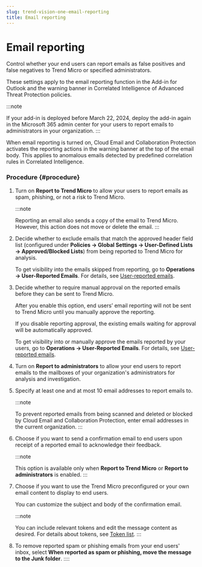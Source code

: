 ```yaml
---
slug: trend-vision-one-email-reporting
title: Email reporting
---
```

# Email reporting

Control whether your end users can report emails as false positives and false negatives to Trend Micro or specified administrators.

These settings apply to the email reporting function in the Add-in for Outlook and the warning banner in Correlated Intelligence of Advanced Threat Protection policies.

:::note

If your add-in is deployed before March 22, 2024, deploy the add-in again in the Microsoft 365 admin center for your users to report emails to administrators in your organization.
:::

When email reporting is turned on, Cloud Email and Collaboration Protection activates the reporting actions in the warning banner at the top of the email body. This applies to anomalous emails detected by predefined correlation rules in Correlated Intelligence.

### Procedure {#procedure}

1.  Turn on **Report to Trend Micro** to allow your users to report emails as spam, phishing, or not a risk to Trend Micro.

    :::note

    Reporting an email also sends a copy of the email to Trend Micro. However, this action does not move or delete the email.
    :::

2.  Decide whether to exclude emails that match the approved header field list (configured under **Policies → Global Settings → User-Defined Lists → Approved/Blocked Lists**) from being reported to Trend Micro for analysis.

    To get visibility into the emails skipped from reporting, go to **Operations → User-Reported Emails**. For details, see [User-reported emails](user-reported-emails.mdx).

3.  Decide whether to require manual approval on the reported emails before they can be sent to Trend Micro.

    After you enable this option, end users’ email reporting will not be sent to Trend Micro until you manually approve the reporting.

    If you disable reporting approval, the existing emails waiting for approval will be automatically approved.

    To get visibility into or manually approve the emails reported by your users, go to **Operations → User-Reported Emails**. For details, see [User-reported emails](user-reported-emails.mdx).

4.  Turn on **Report to administrators** to allow your end users to report emails to the mailboxes of your organization's administrators for analysis and investigation.

5.  Specify at least one and at most 10 email addresses to report emails to.

    :::note

    To prevent reported emails from being scanned and deleted or blocked by Cloud Email and Collaboration Protection, enter email addresses in the current organization.
    :::

6.  Choose if you want to send a confirmation email to end users upon receipt of a reported email to acknowledge their feedback.

    :::note

    This option is available only when **Report to Trend Micro** or **Report to administrators** is enabled.
    :::

7.  Choose if you want to use the Trend Micro preconfigured or your own email content to display to end users.

    You can customize the subject and body of the confirmation email.

    :::note

    You can include relevant tokens and edit the message content as desired. For details about tokens, see [Token list](token-list.mdx).
    :::

8.  To remove reported spam or phishing emails from your end users' inbox, select **When reported as spam or phishing, move the message to the Junk folder**.
::::
